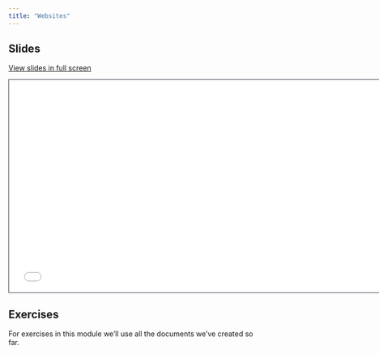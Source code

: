 ```yaml
---
title: "Websites"
---
```


## Slides

[View slides in full screen](4-websites.html)

```{=html}
<iframe class="slide-deck" src="2-1-websites.html" height="420" width="747" style="border: 1px solid #2e3846;"></iframe>
```
## Exercises

For exercises in this module we'll use all the documents we've created so far.
